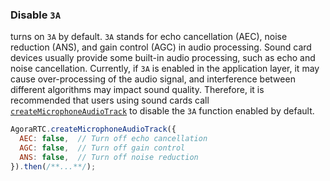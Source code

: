 <PlatformWrapper platform="web">

### Disable `3A`

<Vg k="VSDK" /> turns on `3A` by default. `3A` stands for echo cancellation (AEC), noise reduction (ANS), and gain control (AGC) in audio processing. Sound card devices usually provide some built-in audio processing, such as echo and noise cancellation. Currently, if `3A` is enabled in the application layer, it may cause over-processing of the audio signal, and interference between different algorithms may impact sound quality. Therefore, it is recommended that users using sound cards call [`createMicrophoneAudioTrack`](https://api-ref.agora.io/en/video-sdk/web/4.x/interfaces/iagorartc.html#createmicrophoneaudiotrack) to disable the `3A` function enabled by default.

```javascript
AgoraRTC.createMicrophoneAudioTrack({
  AEC: false,  // Turn off echo cancellation
  AGC: false,  // Turn off gain control
  ANS: false,  // Turn off noise reduction
}).then(/**...**/);
```

</PlatformWrapper>

